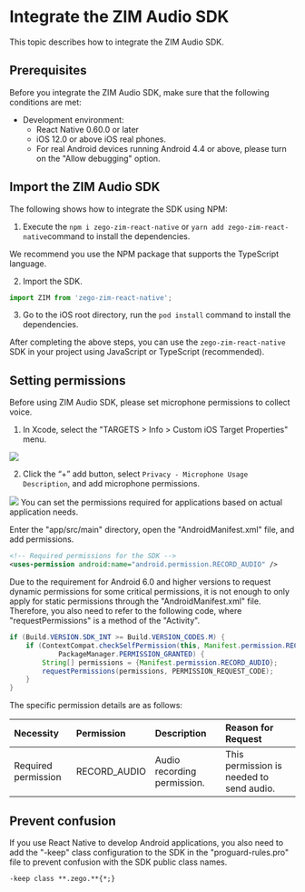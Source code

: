 # Integrate the ZIM Audio SDK


This topic describes how to integrate the ZIM Audio SDK.


## Prerequisites

Before you integrate the ZIM Audio SDK, make sure that the following conditions are met:
- Development environment:
    - React Native 0.60.0 or later
    - iOS 12.0 or above iOS real phones.
    - For real Android devices running Android 4.4 or above, please turn on the "Allow debugging" option.

##  Import the ZIM Audio SDK

The following shows how to integrate the SDK using NPM:

1. Execute the `npm i zego-zim-react-native` or  `yarn add zego-zim-react-native`command to install the dependencies.

<Note title="Note">
We recommend you use the NPM package that supports the TypeScript language.
</Note>

2. Import the SDK.

```typescript
import ZIM from 'zego-zim-react-native';
```

3. Go to the iOS root directory, run the `pod install` command to install the dependencies.

After completing the above steps, you can use the `zego-zim-react-native` SDK in your project using JavaScript or TypeScript (recommended).

## Setting permissions

Before using ZIM Audio SDK, please set microphone permissions to collect voice.

<Tabs>
<Tab title="iOS">

1. In Xcode, select the "TARGETS > Info > Custom iOS Target Properties" menu.
<Frame width="512" height="auto" caption=""><img src="https://storage.zego.im/sdk-doc/Pics/ZIM/ZIMAudio/add_property_audio.jpeg" /></Frame>

2. Click the “+” add button, select `Privacy - Microphone Usage Description`, and add microphone permissions.
<Frame width="512" height="auto" caption=""><img src="https://storage.zego.im/sdk-doc/Pics/ZIM/ZIMAudio/addition_done.jpeg" /></Frame>
</Tab>
<Tab title="Android">
You can set the permissions required for applications based on actual application needs.

Enter the "app/src/main" directory, open the "AndroidManifest.xml" file, and add permissions.

```xml
<!-- Required permissions for the SDK -->
<uses-permission android:name="android.permission.RECORD_AUDIO" />
```

<Warning title="Warning">
Due to the requirement for Android 6.0 and higher versions to request dynamic permissions for some critical permissions, it is not enough to only apply for static permissions through the "AndroidManifest.xml" file. Therefore, you also need to refer to the following code, where "requestPermissions" is a method of the "Activity".
</Warning>

```java
if (Build.VERSION.SDK_INT >= Build.VERSION_CODES.M) {
    if (ContextCompat.checkSelfPermission(this, Manifest.permission.RECORD_AUDIO) !=
            PackageManager.PERMISSION_GRANTED) {
        String[] permissions = {Manifest.permission.RECORD_AUDIO};
        requestPermissions(permissions, PERMISSION_REQUEST_CODE);
    }
}
```

The specific permission details are as follows:

| Necessity           | Permission   | Description                 | Reason for Request                       |
| :------------------ | :----------- | :-------------------------- | :--------------------------------------- |
| Required permission | RECORD_AUDIO | Audio recording permission. | This permission is needed to send audio. |

</Tab>
</Tabs>

## Prevent confusion

If you use React Native to develop Android applications, you also need to add the "-keep" class configuration to the SDK in the "proguard-rules.pro" file to prevent confusion with the SDK public class names.

```txt
-keep class **.zego.**{*;}
```
